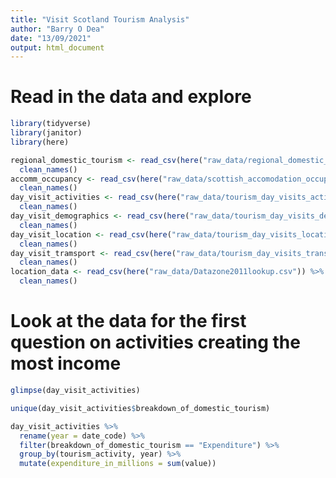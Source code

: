 ```yaml
---
title: "Visit Scotland Tourism Analysis"
author: "Barry O Dea"
date: "13/09/2021"
output: html_document
---
```



# Read in the data and explore
```r
library(tidyverse)
library(janitor)
library(here)
```

```r
regional_domestic_tourism <- read_csv(here("raw_data/regional_domestic_tourism.csv")) %>% 
  clean_names()
accomm_occupancy <- read_csv(here("raw_data/scottish_accomodation_occupancy.csv")) %>% 
  clean_names()
day_visit_activities <- read_csv(here("raw_data/tourism_day_visits_activities.csv")) %>% 
  clean_names()
day_visit_demographics <- read_csv(here("raw_data/tourism_day_visits_demographics.csv")) %>% 
  clean_names()
day_visit_location <- read_csv(here("raw_data/tourism_day_visits_location.csv")) %>% 
  clean_names()
day_visit_tramsport <- read_csv(here("raw_data/tourism_day_visits_transport.csv")) %>% 
  clean_names()
location_data <- read_csv(here("raw_data/Datazone2011lookup.csv")) %>% 
  clean_names()

```

# Look at the data for the first question on activities creating the most income
```r
glimpse(day_visit_activities)

unique(day_visit_activities$breakdown_of_domestic_tourism)
```

```r
day_visit_activities %>% 
  rename(year = date_code) %>% 
  filter(breakdown_of_domestic_tourism == "Expenditure") %>% 
  group_by(tourism_activity, year) %>% 
  mutate(expenditure_in_millions = sum(value)) 
```

